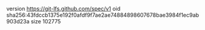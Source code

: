 version https://git-lfs.github.com/spec/v1
oid sha256:43fdccb1375e192f0afdf9f7ae2ae74884898607678bae3984f1ec9ab903d23a
size 102775
